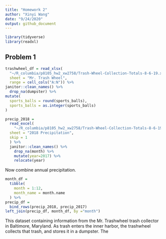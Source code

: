 ```yaml
---
title: "Homework 2"
author: "Xinyi Wang"
date: "9/24/2020"
output: github_document
---
```


```r
library(tidyverse)
library(readxl)
```

## Problem 1

```r
trashwheel_df = read_xlsx(
  "~/R_columbia/p8105_hw2_xw2758/Trash-Wheel-Collection-Totals-8-6-19.xlsx",
  sheet = "Mr. Trash Wheel",
  range = cell_cols("A:N")) %>%
janitor::clean_names() %>%
  drop_na(dumpster) %>%
mutate(
  sports_balls = round(sports_balls),
  sports_balls = as.integer(sports_balls)
)

```

```r
precip_2018 = 
  read_excel(
    "~/R_columbia/p8105_hw2_xw2758/Trash-Wheel-Collection-Totals-8-6-19.xlsx",
  sheet = "2018 Precipitation",
  skip = 1
  ) %>%
  janitor::clean_names() %>%
    drop_na(month) %>%
    mutate(year=2017) %>%
    relocate(year)
```


Now combine annual precipitation.

```r
month_df = 
  tibble(
    month = 1:12,
    month_name = month.name
  ) %>%
precip_df =
  bind_rows(precip_2018, precip_2017) 
left_join(precip_df, month_df, by ="month")
```

This dataset containing information from the Mr. Trashwheel trash collector in Baltimore, Maryland. As trash enters the inner harbor, the trashwheel collects that trash, and stores it in a dumpster. The
